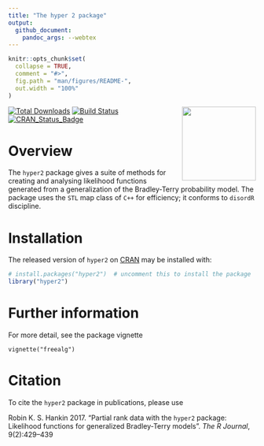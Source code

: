 ```yaml
---
title: "The hyper 2 package"
output:
  github_document:
    pandoc_args: --webtex
---
```


<!-- README.md is generated from README.Rmd. Please edit that file -->

```r
knitr::opts_chunk$set(
  collapse = TRUE,
  comment = "#>",
  fig.path = "man/figures/README-",
  out.width = "100%"
)
```

<img src="man/figures/hyper2.png" width = "150" align="right" />

<!-- badges: start -->
[![Total Downloads](https://cranlogs.r-pkg.org/badges/grand-total/freealg)](https://CRAN.R-project.org/package=freealg)
[![Build Status](https://travis-ci.org/RobinHankin/freealg.svg?branch=master)](https://travis-ci.org/RobinHankin/freealg)
[![CRAN_Status_Badge](https://www.r-pkg.org/badges/version/freealg)](https://cran.r-project.org/package=freealg)
<!-- badges: end -->

# Overview

The `hyper2` package gives a suite of methods for creating and
analysing likelihood functions generated from a generalization of the
Bradley-Terry probability model.  The package uses the `STL` map class
of `C++` for efficiency; it conforms to `disordR` discipline.

# Installation

The released version of `hyper2` on [CRAN](https://CRAN.R-project.org)
may be installed with:

```r
# install.packages("hyper2")  # uncomment this to install the package
library("hyper2")
```


# Further information

For more detail, see the package vignette

`vignette("freealg")`

# Citation

To cite the `hyper2` package in publications, please use 


Robin K. S. Hankin 2017.  "Partial rank data with the `hyper2`
package: Likelihood functions for generalized Bradley-Terry models".
_The R Journal_, 9(2):429--439

